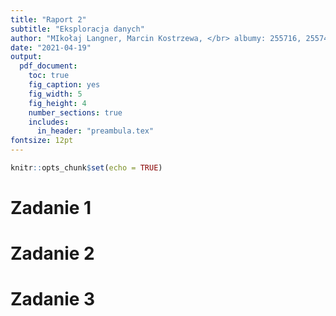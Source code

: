 ```yaml
---
title: "Raport 2"
subtitle: "Eksploracja danych"
author: "MIkołaj Langner, Marcin Kostrzewa, </br> albumy: 255716, 255749"
date: "2021-04-19"
output: 
  pdf_document:
    toc: true
    fig_caption: yes
    fig_width: 5 
    fig_height: 4 
    number_sections: true
    includes:
      in_header: "preambula.tex" 
fontsize: 12pt 
---
```


```r
knitr::opts_chunk$set(echo = TRUE)
```

# Zadanie 1

# Zadanie 2

# Zadanie 3